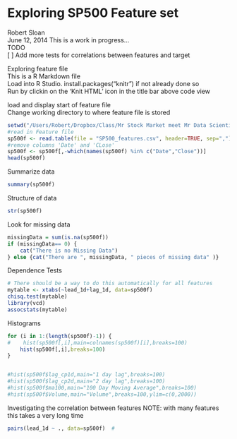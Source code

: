 Exploring SP500 Feature set
======================================
Robert Sloan    
June 12, 2014
This is a work in progress...     
TODO    
[ ] Add more tests for correlations between features and target       

    
Exploring feature file     
This is a R Markdown file    
Load into R Studio.  install.packages("knitr") if not already done so    
Run by clickin on the 'Knit HTML' icon in the title bar above code view    
    
load and display start of feature file    
Change working directory to where feature file is stored  


```r
setwd("/Users/Robert/Dropbox/Class/Mr Stock Market meet Mr Data Scientist/spy611scripts/Rdemos")
#read in Feature file
sp500f <- read.table(file = "SP500_features.csv", header=TRUE, sep=",")
#remove columns 'Date' and 'CLose'
sp500f <- sp500f[,-which(names(sp500f) %in% c("Date","Close"))]
head(sp500f)   
```
    
    
Summarize data
```r
summary(sp500f)
```
    
Structure of data
```r
str(sp500f)
```
    
Look for missing data
```r
missingData = sum(is.na(sp500f))
if (missingData== 0) {
    cat("There is no Missing Data")
} else {cat("There are ", missingData, " pieces of missing data" )}
```
     
 Dependence Tests    
      
```r
# There should be a way to do this automatically for all features 
mytable <- xtabs(~lead_1d+lag_1d, data=sp500f)
chisq.test(mytable)
library(vcd)
assocstats(mytable) 
``` 
 
Histograms
```r

for (i in 1:(length(sp500f)-1)) {
#    hist(sp500f[,i],main=colnames(sp500f)[i],breaks=100)
    hist(sp500f[,i],breaks=100)
}


#hist(sp500f$lag_cp1d,main="1 day lag",breaks=100)
#hist(sp500f$lag_cp2d,main="2 day lag",breaks=100)
#hist(sp500f$ma100,main="100 Day Moving Average",breaks=100)
#hist(sp500f$Volume,main="Volume",breaks=100,ylim=c(0,2000))
```


Investigating the correlation between features 
NOTE:  with many features this takes a very long time
    
```r
pairs(lead_1d ~ ., data=sp500f)  # 
```
